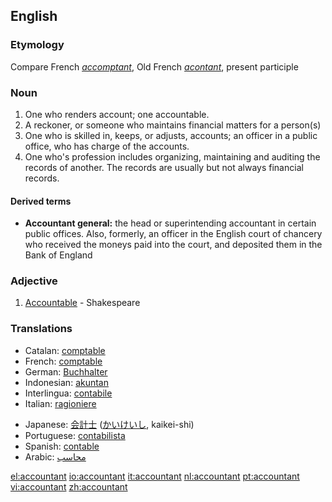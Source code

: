 ==English==

===Etymology===
Compare French ''[[accomptant]]'', Old French ''[[acontant]]'', present participle

===Noun===
{{en-noun}}

# One who renders account; one accountable.
# A reckoner, or someone who maintains financial matters for a person(s)
# One who is skilled in, keeps, or adjusts, accounts; an officer in a public office, who has charge of the accounts.
# One who's profession includes organizing, maintaining and auditing the records of another.  The records are usually but not always financial records.

====Derived terms====
*'''Accountant general:''' the head or superintending accountant in certain public offices. Also, formerly, an officer in the English court of chancery who received the moneys paid into the court, and deposited them in the Bank of England

===Adjective===
{{en-adj}}

# {{obsolete}} [[Accountable]] - Shakespeare

===Translations===
{{top}}
*Catalan: [[comptable]]
*French: [[comptable]]
*German: [[Buchhalter]]
*Indonesian: [[akuntan]]
*Interlingua: [[contabile]]
*Italian: [[ragioniere]]
{{mid}}
*Japanese: [[会計士]] ([[かいけいし]], kaikei-shi)
*Portuguese: [[contabilista]]
*Spanish: [[contable]]
*Arabic:  [[محاسب]]
{{bottom}}

[[el:accountant]]
[[io:accountant]]
[[it:accountant]]
[[nl:accountant]]
[[pt:accountant]]
[[vi:accountant]]
[[zh:accountant]]